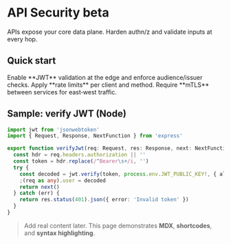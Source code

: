 
# API Security <Badge>beta</Badge>

<Callout type="info" title="Why this matters">
APIs expose your core data plane. Harden authn/z and validate inputs at every hop.
</Callout>

## Quick start

<Steps>
  <Step>
    Enable **JWT** validation at the edge and enforce audience/issuer checks.
  </Step>
  <Step>
    Apply **rate limits** per client and method.
  </Step>
  <Step>
    Require **mTLS** between services for east‑west traffic.
  </Step>
</Steps>

## Sample: verify JWT (Node)

```ts
import jwt from 'jsonwebtoken'
import { Request, Response, NextFunction } from 'express'

export function verifyJwt(req: Request, res: Response, next: NextFunction) {
  const hdr = req.headers.authorization || ''
  const token = hdr.replace(/^Bearer\s+/i, '')
  try {
    const decoded = jwt.verify(token, process.env.JWT_PUBLIC_KEY!, { algorithms: ['RS256'] })
    ;(req as any).user = decoded
    return next()
  } catch (err) {
    return res.status(401).json({ error: 'Invalid token' })
  }
}
```

> Add real content later. This page demonstrates **MDX**, **shortcodes**, and **syntax highlighting**.
